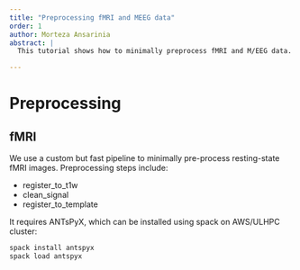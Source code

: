 ```yaml
---
title: "Preprocessing fMRI and MEEG data"
order: 1
author: Morteza Ansarinia
abstract: |
  This tutorial shows how to minimally preprocess fMRI and M/EEG data.

---
```


# Preprocessing

## fMRI

We use a custom but fast pipeline to minimally pre-process resting-state fMRI images. Preprocessing steps include:

- register_to_t1w
- clean_signal
- register_to_template

It requires ANTsPyX, which can be installed using spack on AWS/ULHPC cluster:

```bash
spack install antspyx
spack load antspyx
```
